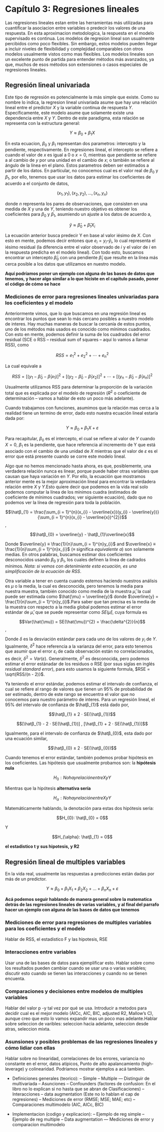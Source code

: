 # Capítulo 3: Regresiones lineales

Las regresiones lineales estan entre las herramientas más utilizadas para cuantificar la asociacion entre variables o predecir los valores de una respuesta. En esta aproximacion metodologica, la respuesta en el modelo supervisado es continua. Los modelos de regresion lineal son usualmente percibidos como poco flexibles. Sin embargo, estos modelos pueden llegar a incluir niveles de flexibilidad y complejidad comparables con otros modelos usualmente vistos como mas flexibles. Los modelos lineales son un excelente punto de partida para entender métodos más avanzados, ya que, muchos de esos métodos son extensiones o casos especiales de regresiones lineales.

## Regresión lineal univariada

Este tipo de regresión es potencialmente la más simple que existe. Como su nombre lo indica, la regresion lineal univariada asume que hay una relación lineal entre el predictor $X$ y la variable continua de respuesta $Y$. Específicamente, este modelo asume que solamente existe una dependencia entre $X$ y $Y$. Dentro de este paradigma, esta relación se representa con la estructura general:

$$Y ≈ β_{0} + β_{1}X$$

En esta ecuacion, $β_{0}$ y $β_{1}$ representan dos parametros: intercepto y la pendiente, respectivamente. En regresiones lineal, el intercepto se refiere a cuando el valor de $x$ es igual a $0$ o $x = 0$,  mientras que pendiente se refiere a al cambio de $y$ por una unidad en el cambio de $x$; o también se refiere al ángulo  de la línea en el plano. Estos parametros deben ser estimados a partir de los datos. En particular, no conocemos cual es el valor real de $β_{0}$ y $β_{1}$, por ello, tenemos que usar los datos para estimar los coeficientes de acuerdo a el conjunto de datos,

$$(x_1, y_1), (x_2, y_2), … , (x_n, y_n)$$

donde $n$ representa los pares de observaciones, que consisten en una medida de $X$ y una de $Y$, teniendo nuestro objetivo es obtener los coeficientes para $β_{0}$ y $β_{1}$, asumiendo un ajuste a los datos de acuerdo a, 

$$\hat{y} ≈ \hat{β}_{0} + \hat{β}_{1}X_{i}$$

La ecuación anterior busca predecir Y en base al valor iésimo de $X$. Con esto en mente, podemos decir entones que $e_{i} = y_{i} – \hat{y}_{i}$, lo cual representa el iésimo residual (la diferencia entre el valor observado de $i$ y el valor de $i$ en la respuesta predicha en el modelo lineal). Con todo esto, buscamos encontrar un intercepto $\hat{β}_{0}$ con una pendiente $\hat{β}_{1}$ que resulte en la línea más cerca posible a los datos que utilizamos en nuestro modelo. 

**Aquí podríamos poner un ejemplo con alguna de las bases de datos que tenemos, y hacer algo similar a lo que hiciste en el capitulo pasado, poner el código de cómo se hace**

### Mediciones de error para regresiones lineales univariadas para los coeficientes y el modelo

Anteriormente vimos, que lo que buscamos en una regresión lineal es encontrar los puntos que sean lo más cercano posibles a nuestro modelo de interes. Hay muchas maneras de buscar la cercanía de estos puntos, uno de los métodos más usados es conocido como mínimos cuadrados. Con esto en mente, podemos definir la suma de los cuadrados del error residual (SCE o RSS – residual sum of squares – aquí lo vamos a llamar RSS), como

$$RSS = e_{1}^{2} + e_{2}^{2} +⋯+ e_{n}^{2}$$

La cual equivale a

$$RSS=[(y_{1}-\hat{β}_{0}-\hat{β}_{1}x_{1})]^{2}+[(y_{2}-\hat{β}_{0}-\hat{β}_{1}x_{2})]^{2}+⋯+[(y_{n}-\hat{β}_{0}-\hat{β}_{1}x_{n})]^{2}$$

Usualmente utilizamos RSS para determinar la proporción de la variación total que es explicada por el modelo de regresión ($R^{2}$ o coeficiente de determinación – vamos a hablar de esto un poco más adelante).

Cuando trabajamos con funciones, asumimos que la relación mas cerca a la realidad tiene un termino de error, dado esto nuestra ecuación lineal estaría dada por:

$$Y ≈ β_{0} + β_{1}X + ε$$

Para recapitular, $β_{0}$ es el intercepto, el cual se refiere al valor de $Y$ cuando $X = 0$, $β_{1}$ es la pendiente, que hace referencia al incremento de Y que está asociado con el cambio de una unidad de $X$ mientras que el valor de $ε$ es el error que está presente cuando se corre este modelo lineal.

Algo que no hemos mencionado hasta ahora, es que, posiblemente, una verdadera relación nunca es linear, porque puede haber otras variables que causan que haya variación en $Y$. Por ello, la ecuación que mostramos anterior mente es la mejor aproximación lineal para encontrar la verdadera relación entre $X$ y $Y$.Esto quiere decir que podemos en la vida real solo podemos computar la línea de los mínimos cuadra (estimados de coeficiente de mínimos cuadrados; ver siguiente ecuación), dado que no podemos ver la línea de regresión para toda la población.

$$\hatβ_{1} = \frac{\sum_{i = 1}^{n}(x_{i} - \overline{x})(y_{i} - \overline{y})}{\sum_{i = 1}^{n}(x_{i} - \overline{x})^{2}}$$,

$$\hatβ_{0} = \overline{y} - \hatβ_{1}\overline{x}$$

Donde $\overline{y} ≡ \frac{1}{n}\sum_{i = 1}^{n}y_{i}$ and $\overline{x} ≡ \frac{1}{n}\sum_{i = 1}^{n}x_{i}$ ($≡$ significa *equivalente a*) son solamente medias. En otros palabras, buscamos estimar dos coeficientes desconocidos usando $β_{0}$ y $β_{1}$, los cuales definen la línea de cadrados mínimos. *Nota: si vemos con detenimiente esta ecuación, es una simplificación de la ecuación de RSS*.

Otra variable a tener en cuenta cuando estemos haciendo nuestros análisis es $\mu$ o la media, la cual es desconocida, pero tenemos la media para nuestra muestra, también conocido como media de la muestra $\hat{\mu}$, la cual puede ser estimada como $\hat{\mu} = \overline{y}$ donde $\overline{y} = \frac{1}{n}\sum_{i = 1}^{n}y_{i}$.Para saber que tan precisa es la media de la muestra con respecto a la media global podemos estimar el error estándar de $\hat{\mu}$, que se puede representar como $SE(\hat{\mu})$, cuya formula es

$$Var(\hat{\mu}) = SE(\hat{\mu})^{2} = \frac{\delta^{2}}{n}$$,

Donde $\delta$ es la desviación estándar para cada uno de los valores de $y_{i}$ de $Y$. Igualmente, $\delta^{2}$ hace referencia a la varianza del error, para esto tenemos que asumir que el error $ε_{i}$ de cada observación están no correlacionados, es decir, $\delta^{2} = Var(ε)$. Generalmente, $\delta^{2}$ es desconocida, pero podemos estimar el error estánadar de los residuos o RSE (por ssus siglas en inglés *residual standard error*), para esto usamos la siguiente formula, $RSE = \sqrt{RSS/(n - 2)}$.

Ya teniendo el error estándar, podemos estimar el intervalo de confianza, el cual se refiere al rango de valores que tienen un 95% de probabilidad de ser estimado, dentro de este rango se encuentra el valor que no conocemos para nuestro parámetro de interes. Para un regresión lineal, el 95% del intervalo de confianza de $\hatβ_{1}$ está dado por,

$$\hatβ_{1} ± 2 ⋅ SE(\hatβ_{1})$$

$$[\hatβ_{1} - 2 ⋅ SE(\hatβ_{1})]  ,  [\hatβ_{1} + 2 ⋅ SE(\hatβ_{1})]$$

Igualmente, para el intervalo de confianza de $\hatβ_{0}$, esta dado por una ecuación similar,

$$\hatβ_{0} ± 2 ⋅ SE(\hatβ_{0})$$

Cuando tenemos el error estándar, también podemos probar hipótesis en los coeficientes. Las hipótesis que usualmente probamos son: la **hipótesis nula**

$$H_{0}: No hay relación entre X y Y$$

Mientras que la hipótesis **alternativa sería**

$$H_{\alpha}: No hay relación entre X y Y$$

Matemáticamente hablando, la denotación para estas dos hipótesis sería:


$$H_{0}: \hatβ_{0} = 0$$

Y

$$H_{\alpha}: \hatβ_{1} = 0$$

**el estadistico t y sus hipotesis, y R2**
  
## Regresión lineal de multiples variables

En la vida real, usualmente las respuestas a predicciones están dadas por más de un predictor.

$$Y ≈ β_{0} + β_{1}X_{1} + β_{2}X_{2} + … + β_{n}X_{n} + ε$$

**Acá podemos seguir hablando de manera general sobre la matematica detrás de las regresiones lineales de varias variables, y al final del parrafo hacer un ejemplo con alguna de las bases de datos que tenemos**


### Mediciones de error para regresiones de multiples variables para los coeficientes y el modelo

Hablar de RSS, el estadistico F y las hipotesis, RSE

### Interacciones entre variables

Usar una de las bases de datos para ejemplificar esto. Hablar sobre como los resultados pueden cambiar cuando se usar una o varias variables; discutir esto cuando se tienen las interacciones y cuando no se tienen encuenta.

### Comparaciones y decisiones entre modelos de multiples variables

Hablar del valor p -y tal vez por qué se usa. Introducir a metodos para decidir cual es el mejor modelo (AICc, AIC, BIC, adjusted R2, Mallow's C), aunque creo que esto lo vamos expandir mas un poco mas adelante.Hablar sobre seleccion de varibles: seleccion hacia adelante, seleccion desde atras, seleccion mixta.

### Asunsiones y posibles problemas de las regresiones lineales y cómo lidiar con ellas

Hablar sobre no linearidad, correlaciones de los errores, variancia no constante en el error, datos atipicos, Punto de alto apalancamiento (high-leverage) y colinearidad. Podriamos mostrar ejemplos a acá tambien.


- Definiciones generales (teorico):
-- Simple
-- Multiple
--- Distinguir de multivariada
-- Asunciones
-- Confounders (factores de confusion: En el libro no lo explican si no hasta que se abran de Clasificaciones)
-- Interacciones
-- data augmentation (Este no lo hablan el cap de regresiones)
-- Mediciones de error (RMSE; MSE; MAE; etc)
-- Comparaciones multimodelo (AIC, AICc, BIC)

- Implementacion (codigo y explicacion):
-- Ejemplo de reg simple
-- Ejemplo de reg multiple
-- Data augmentation
--- Mediciones de error y comparacion multimodelo
